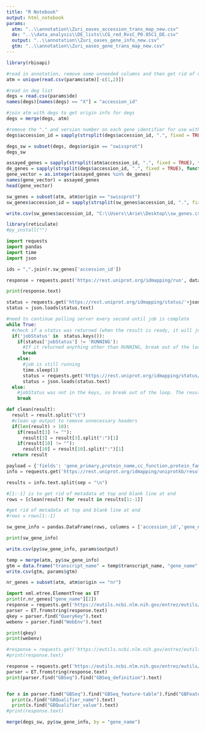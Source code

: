 ```yaml
---
title: "R Notebook"
output: html_notebook
params:
  atm: "..\\annotation\\Zuri_oases_accession_trans_map_new.csv"
  de: "..\\data_analysis\\DE_lists\\CG_red_RvsC_P0.05C1_DE.csv"
  output: "..\\annotation\\Zuri_oases_gene_info_new.csv"
  gtm: "..\\annotation\\Zuri_oases_gene_trans_map_new.csv"
---
```


```r
library(rbioapi)
```


```r
#read in annotation, remove some unneeded columns and then get rid of duplicates
atm = unique(read.csv(params$atm)[-c(1,2)])
```

```r
#read in deg list
degs = read.csv(params$de)
names(degs)[names(degs) == "X"] = "accession_id"
```

```r
#join atm with degs to get origin info for degs
degs = merge(degs, atm)

#remove the "." and version number on each gene identifier for use with downstream tools
degs$accession_id = sapply(strsplit(degs$accession_id, ".", fixed = TRUE), function(x) x[1])

degs_sw = subset(degs, degs$origin == "swissprot")
degs_sw
```




```r
assayed_genes = sapply(strsplit(atm$accession_id, ".", fixed = TRUE), function(x) x[1])
de_genes = sapply(strsplit(degs$accession_id, ".", fixed = TRUE), function(x) x[1])
gene_vector = as.integer(assayed_genes %in% de_genes)
names(gene_vector) = assayed_genes
head(gene_vector)
```

```r
sw_genes = subset(atm, atm$origin == "swissprot")
sw_genes$accession_id = sapply(strsplit(sw_genes$accession_id, ".", fixed = TRUE), function(x) x[1])
```

```r
write.csv(sw_genes$accession_id, "C:\\Users\\Arie\\Desktop\\sw_genes.csv")
```


```r
library(reticulate)
#py_install("")
```


```python
import requests
import pandas
import time
import json

ids = ",".join(r.sw_genes['accession_id'])

response = requests.post('https://rest.uniprot.org/idmapping/run', data = {'ids': ids, 'from': 'UniProtKB_AC-ID', 'to': 'UniProtKB'})

print(response.text)
```

```python
status = requests.get('https://rest.uniprot.org/idmapping/status/'+json.loads(response.text)["jobId"])
status = json.loads(status.text)

#need to continue polling server every second until job is complete
while True:
  #check if a status was returned (when the result is ready, it will just give that, and there will be no jobStatus field)
  if('jobStatus' in  status.keys()):
    if(status['jobStatus'] != 'RUNNING'):
      #If it returned anything other than RUNNING, break out of the loop
      break
    else:
      #job is still running
      time.sleep(1)
      status = requests.get('https://rest.uniprot.org/idmapping/status/'+json.loads(response.text)["jobId"])
      status = json.loads(status.text)
  else:
    #jobStatus was not in the keys, so break out of the loop. The result was returned
    break
```

```python
def clean(result):
  result = result.split("\t")
  #clean up output to remove unnecessary headers
  if(len(result) > 10):
    if(result[3] != ""):
      result[3] = result[3].split(":")[1]
    if(result[10] != ""):
      result[10] = result[10].split(":")[1]
  return result
```


```python
payload = {'fields': 'gene_primary,protein_name,cc_function,protein_families,go_f,go_p,go_c,keyword,cc_tissue_specificity,cc_subcellular_location,cc_pathway,organism_name', 'format':'tsv'}
info = requests.get('https://rest.uniprot.org/idmapping/uniprotkb/results/stream/'+json.loads(response.text)["jobId"], params=payload)

results = info.text.split(sep = "\n")

#[1:-1] is to get rid of metadata at top and blank line at end
rows = [clean(result) for result in results[1:-1]]

#get rid of metadata at top and blank line at end
#rows = rows[1:-1]

sw_gene_info = pandas.DataFrame(rows, columns = ['accession_id','gene_name', 'protein_name', 'function_description', 'protein_families', 'go(molecular_function)', 'go(biological_process)', 'go(cellular_component)', 'keywords', 'tissue_specificity', 'subcellular_location', 'pathway', 'organism'])

print(sw_gene_info)
```


```r
write.csv(py$sw_gene_info, params$output)
```
```r
temp = merge(atm, py$sw_gene_info)
gtm = data.frame("transcript_name" = temp$transcript_name, "gene_name" = temp$gene_name, "origin" = temp$origin)
write.csv(gtm, params$gtm)
```


```r
nr_genes = subset(atm, atm$origin == "nr")
```


```python
import xml.etree.ElementTree as ET
print(r.nr_genes["gene_name"][2])
response = requests.get('https://eutils.ncbi.nlm.nih.gov/entrez/eutils/'+"epost.fcgi?db=protein&id="+r.nr_genes["gene_name"][2])
parser = ET.fromstring(response.text)
qkey = parser.find("QueryKey").text
webenv = parser.find("WebEnv").text

print(qkey)
print(webenv)

#response = requests.get('https://eutils.ncbi.nlm.nih.gov/entrez/eutils/'+"esummary.fcgi?db=protein&query_key="+qkey+"&WebEnv="+webenv)
#print(response.text)

response = requests.get('https://eutils.ncbi.nlm.nih.gov/entrez/eutils/'+"efetch.fcgi?db=protein&query_key="+qkey+"&WebEnv="+webenv+"&rettype=xml&retmode=xml")
parser = ET.fromstring(response.text)
print(parser.find("GBSeq").find("GBSeq_definition").text)


for x in parser.find("GBSeq").find("GBSeq_feature-table").find("GBFeature").find("GBFeature_quals").findall("GBQualifier"):
  print(x.find("GBQualifier_name").text)
  print(x.find("GBQualifier_value").text)
#print(response.text)
```


```r
merge(degs_sw, py$sw_gene_info, by = "gene_name")
```















































































